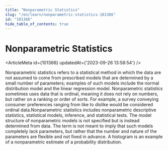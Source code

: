 ```yaml
---
title: "Nonparametric Statistics"
slug: "/en/learn/nonparametric-statistics-101366"
id: "101366"
hide_table_of_contents: true
---
```



# Nonparametric Statistics

<ArticleMeta id={101366} updatedAt={'2023-09-26 13:58:54'} />
<div className='border-solid border-b border-t-0 my-4 border-[var(--ifm-color-gray-300)]' />

Nonparametric statistics refers to a statistical method in which the data are not assumed to come from prescribed models that are determined by a small number of parameters; examples of such models include the normal distribution model and the linear regression model. Nonparametric statistics sometimes uses data that is ordinal, meaning it does not rely on numbers, but rather on a ranking or order of sorts. For example, a survey conveying consumer preferences ranging from like to dislike would be considered ordinal data.Nonparametric statistics includes nonparametric descriptive statistics, statistical models, inference, and statistical tests. The model structure of nonparametric models is not specified  but is instead determined from data. The term  is not meant to imply that such models completely lack parameters, but rather that the number and nature of the parameters are flexible and not fixed in advance. A histogram is an example of a nonparametric estimate of a probability distribution.
